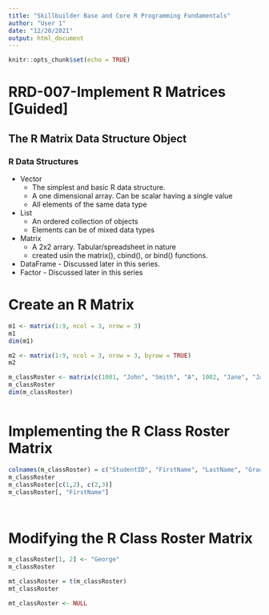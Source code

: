 ```yaml
---
title: "Skillbuilder Base and Core R Programming Fundamentals"
author: "User 1"
date: "12/20/2021"
output: html_document
---
```


```r
knitr::opts_chunk$set(echo = TRUE)
```

# RRD-007-Implement R Matrices  [Guided]

## The R Matrix Data Structure Object
### R Data Structures
- Vector
  - The simplest and basic R data structure.
  - A one dimensional array. Can be scalar having a single value
  - All elements of the same data type
- List 
  - An ordered collection of objects
  - Elements can be of mixed data types
- Matrix
  - A 2x2 arrary. Tabular/spreadsheet in nature
  - created usin the matrix(), cbind(), or bind() functions. 
- DataFrame - Discussed later in this series.
- Factor - Discussed later in this series

# Create an R Matrix
```r

m1 <- matrix(1:9, ncol = 3, nrow = 3)
m1
dim(m1)

m2 <- matrix(1:9, ncol = 3, nrow = 3, byrow = TRUE)
m2

m_classRoster <- matrix(c(1001, "John", "Smith", "A", 1002, "Jane", "Jackson", "A+", 1003, "Ralph", "Pederson", "B-"), ncol = 4, nrow = 4, byrow = TRUE)
m_classRoster
dim(m_classRoster)



```

# Implementing the R Class Roster Matrix
```r

colnames(m_classRoster) = c("StudentID", "FirstName", "LastName", "Grade")
m_classRoster
m_classRoster[c(1,2), c(2,3)]
m_classRoster[, "FirstName"]




```

# Modifying the R Class Roster Matrix
```r

m_classRoster[1, 2] <- "George"
m_classRoster

mt_classRoster = t(m_classRoster)
mt_classRoster

mt_classRoster <- NULL


```

